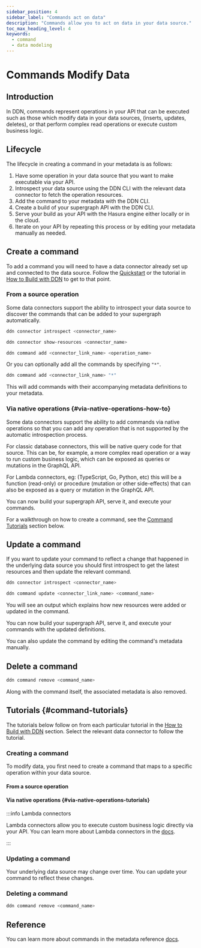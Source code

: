 ```yaml
---
sidebar_position: 4
sidebar_label: "Commands act on data"
description: "Commands allow you to act on data in your data source."
toc_max_heading_level: 4
keywords:
  - command
  - data modeling
---
```




# Commands Modify Data

## Introduction

In DDN, commands represent operations in your API that can be executed such as those which modify data in your data
sources, (inserts, updates, deletes), or that perform complex read operations or execute custom business logic.

## Lifecycle

The lifecycle in creating a command in your metadata is as follows:

1. Have some operation in your data source that you want to make executable via your API.
2. Introspect your data source using the DDN CLI with the relevant data connector to fetch the operation resources.
3. Add the command to your metadata with the DDN CLI.
4. Create a build of your supergraph API with the DDN CLI.
5. Serve your build as your API with the Hasura engine either locally or in the cloud.
6. Iterate on your API by repeating this process or by editing your metadata manually as needed.

<Thumbnail src="/img/data-modeling/ddn-cli-process.png" alt="Data modeling lifecycle" />

## Create a command

To add a command you will need to have a data connector already set up and connected to the data source. Follow the
[Quickstart](/quickstart.mdx) or the tutorial in [How to Build with DDN](/how-to-build-with-ddn/overview.mdx) to get to
that point.

### From a source operation

Some data connectors support the ability to introspect your data source to discover the commands that can be added to
your supergraph automatically.

```bash title="Introspect your data source:"
ddn connector introspect <connector_name>
```

```bash title="Show the resources discovered from your data source:"
ddn connector show-resources <connector_name>
```

```bash title="Add the command from the discovered resources to your metadata:"
ddn command add <connector_link_name> <operation_name>
```

Or you can optionally add all the commands by specifying `"*"`.

```bash title="Add all commands from your data source:"
ddn command add <connector_link_name> "*"
```

This will add commands with their accompanying metadata definitions to your metadata.

### Via native operations {#via-native-operations-how-to}

Some data connectors support the ability to add commands via native operations so that you can add any operation that is
not supported by the automatic introspection process.

For classic database connectors, this will be native query code for that source. This can be, for example, a more
complex read operation or a way to run custom business logic, which can be exposed as queries or mutations in the
GraphQL API.

For Lambda connectors, eg: (TypeScript, Go, Python, etc) this will be a function (read-only) or procedure (mutation or
other side-effects) that can also be exposed as a query or mutation in the GraphQL API.

<Tabs groupId="source-preference" className="api-tabs">
  <TabItem value="PostgreSQL" label="PostgreSQL">
    <CommandCreatePostgreSQLNativeOperationHowTo />
  </TabItem>
  <TabItem value="MongoDB" label="MongoDB">
    <CommandCreateMongoDBNativeOperationHowTo />
  </TabItem>
  <TabItem value="ClickHouse" label="ClickHouse">
    <CommandCreateClickHouseNativeOperationHowTo />
  </TabItem>
  <TabItem value="TypeScript" label="Node.js TypeScript">
    <CommandCreateLambdaTypescriptNativeOperationHowTo />
  </TabItem>
  <TabItem value="Python" label="Python">
    <CommandCreateLambdaPythonNativeOperationHowTo />
  </TabItem>
  <TabItem value="Go" label="Go">
    <CommandCreateLambdaGoNativeOperationHowTo />
  </TabItem>
</Tabs>

You can now build your supergraph API, serve it, and execute your commands.

For a walkthrough on how to create a command, see the [Command Tutorials](#command-tutorials) section below.

## Update a command

If you want to update your command to reflect a change that happened in the underlying data source you should first
introspect to get the latest resources and then update the relevant command.

```bash title="Introspect your data source:"
ddn connector introspect <connector_name>
```

```bash title="Then, update your existing command:"
ddn command update <connector_link_name> <command_name>
```

You will see an output which explains how new resources were added or updated in the command.

You can now build your supergraph API, serve it, and execute your commands with the updated definitions.

You can also update the command by editing the command's metadata manually.

## Delete a command

```bash title="If you no longer need a command, you can delete it:"
ddn command remove <command_name>
```

Along with the command itself, the associated metadata is also removed.

## Tutorials {#command-tutorials}

The tutorials below follow on from each particular tutorial in the
[How to Build with DDN](/how-to-build-with-ddn/overview.mdx) section. Select the relevant data connector to follow the
tutorial.

### Creating a command

To modify data, you first need to create a command that maps to a specific operation within your data source.

#### From a source operation

<Tabs groupId="source-preference" className="api-tabs">
  <TabItem value="PostgreSQL" label="PostgreSQL">
    <CommandCreatePostgreSQL />
  </TabItem>
  <TabItem value="MongoDB" label="MongoDB">
    <CommandCreateMongoDB />
  </TabItem>
  <TabItem value="ClickHouse" label="ClickHouse">
    <CommandCreateClickHouse />
  </TabItem>
</Tabs>

#### Via native operations {#via-native-operations-tutorials}

<Tabs groupId="source-preference" className="api-tabs">
  <TabItem value="PostgreSQL" label="PostgreSQL">
    <CommandCreatePostgreSQLNativeOperationTutorial />
  </TabItem>
  <TabItem value="MongoDB" label="MongoDB">
    <CommandCreateMongoDBNativeOperationTutorial />
  </TabItem>
  <TabItem value="ClickHouse" label="ClickHouse">
    <CommandCreateClickHouseNativeOperationTutorial />
  </TabItem>
  <TabItem value="TypeScript" label="Node.js TypeScript">
    <CommandCreateLambdaTypescript />
  </TabItem>
  <TabItem value="Python" label="Python">
    <CommandCreateLambdaPython />
  </TabItem>
  <TabItem value="Go" label="Go">
    <CommandCreateLambdaGo />
  </TabItem>
</Tabs>

:::info Lambda connectors

Lambda connectors allow you to execute custom business logic directly via your API. You can learn more about Lambda
connectors in the [docs](/business-logic/overview.mdx).

:::

### Updating a command

Your underlying data source may change over time. You can update your command to reflect these changes.

<Tabs groupId="source-preference" className="api-tabs">
  <TabItem value="PostgreSQL" label="PostgreSQL">
    <CommandUpdatePostgreSQL />
  </TabItem>
  <TabItem value="MongoDB" label="MongoDB">
    <CommandUpdateMongoDB />
  </TabItem>
  <TabItem value="ClickHouse" label="ClickHouse">
    <CommandUpdateClickHouse />
  </TabItem>
  <TabItem value="TypeScript" label="Node.js TypeScript">
    <CommandUpdateLambdaTypescript />
  </TabItem>
  <TabItem value="Python" label="Python">
    <CommandUpdateLambdaPython />
  </TabItem>
  <TabItem value="Go" label="Go">
    <CommandUpdateLambdaGo />
  </TabItem>
</Tabs>

### Deleting a command

```bash title="If you no longer need a command, you can delete it with the CLI:"
ddn command remove <command_name>
```

## Reference

You can learn more about commands in the metadata reference [docs](/reference/metadata-reference/commands.mdx).
